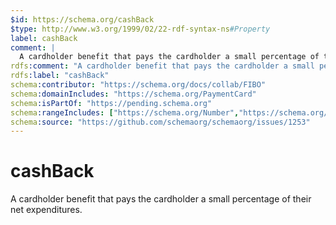 ```yaml
---
$id: https://schema.org/cashBack
$type: http://www.w3.org/1999/02/22-rdf-syntax-ns#Property
label: cashBack
comment: |
  A cardholder benefit that pays the cardholder a small percentage of their net expenditures.
rdfs:comment: "A cardholder benefit that pays the cardholder a small percentage of their net expenditures."
rdfs:label: "cashBack"
schema:contributor: "https://schema.org/docs/collab/FIBO"
schema:domainIncludes: "https://schema.org/PaymentCard"
schema:isPartOf: "https://pending.schema.org"
schema:rangeIncludes: ["https://schema.org/Number","https://schema.org/Boolean"]
schema:source: "https://github.com/schemaorg/schemaorg/issues/1253"
---
```


# cashBack

A cardholder benefit that pays the cardholder a small percentage of their net expenditures.

